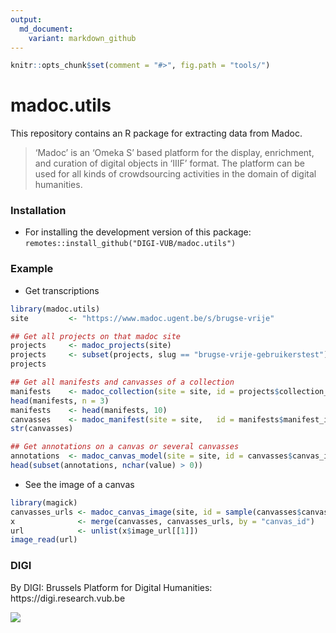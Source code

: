 ```yaml
---
output:
  md_document:
    variant: markdown_github
---
```


```r
knitr::opts_chunk$set(comment = "#>", fig.path = "tools/")
```

# madoc.utils

This repository contains an R package for extracting data from Madoc.

> 'Madoc' is an 'Omeka S' based platform for the display, enrichment, and curation of digital objects in  'IIIF' format. The platform can be used for all kinds of crowdsourcing activities in the domain of digital humanities.

### Installation

- For installing the development version of this package: `remotes::install_github("DIGI-VUB/madoc.utils")`

### Example

- Get transcriptions

```r
library(madoc.utils)
site         <- "https://www.madoc.ugent.be/s/brugse-vrije"

## Get all projects on that madoc site
projects     <- madoc_projects(site)
projects     <- subset(projects, slug == "brugse-vrije-gebruikerstest")
projects

## Get all manifests and canvasses of a collection
manifests    <- madoc_collection(site = site, id = projects$collection_id)
head(manifests, n = 3)
manifests    <- head(manifests, 10)
canvasses    <- madoc_manifest(site = site,   id = manifests$manifest_id)
str(canvasses)

## Get annotations on a canvas or several canvasses
annotations  <- madoc_canvas_model(site = site, id = canvasses$canvas_id)
head(subset(annotations, nchar(value) > 0))
```

- See the image of a canvas

```r
library(magick)
canvasses_urls <- madoc_canvas_image(site, id = sample(canvasses$canvas_id, size = 10))
x              <- merge(canvasses, canvasses_urls, by = "canvas_id")
url            <- unlist(x$image_url[[1]])
image_read(url)
```

### DIGI

By DIGI: Brussels Platform for Digital Humanities: https://digi.research.vub.be

![](tools/logo.png)
